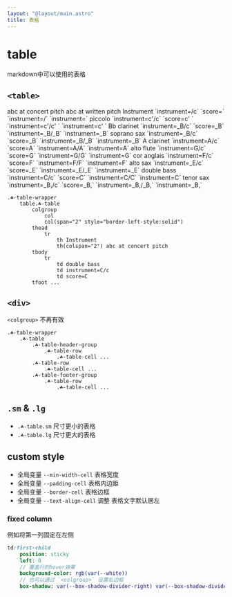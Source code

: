 ```yaml
---
layout: "@layout/main.astro"
title: 表格
---
```



# table

markdown中可以使用的表格

## `<table>`

<T class="☘-table-wrapper">
    <T tag="table" class="☘-table sm">
        <colgroup>
            <col />
            <col style="border-left-style:solid" />
            <col />
            <col style="border-left-style:solid" />
            <col />
        </colgroup>
        <tr style="--text-align-cell: center">
            <th> </th>
            <th colspan="2"> abc at concert pitch </th>
            <th colspan="2"> abc at written pitch </th>
        </tr>
        <tr>
            <th> Instrument </th>
            <th> `instrument=<n>/c` </th>
            <th> `score=<n>` </th>
            <th> `instrument=<n>/<n>` </th>
            <th> `instrument=<n>` </th>
        </tr>
        <tr>
            <td> piccolo </td>
            <td> `instrument=c'/c` </td>
            <td> `score=c' ` </td>
            <td> `instrument=c'/c' ` </td>
            <td> `instrument=c' ` </td>
        </tr>
        <tr>
            <td> Bb clarinet </td>
            <td> `instrument=_B/c` </td>
            <td> `score=_B` </td>
            <td> `instrument=_B/_B` </td>
            <td> `instrument=_B` </td>
        </tr>
        <tr>
            <td> soprano sax </td>
            <td> `instrument=_B/c` </td>
            <td> `score=_B` </td>
            <td> `instrument=_B/_B` </td>
            <td> `instrument=_B` </td>
        </tr>
        <tr>
            <td> A clarinet </td>
            <td> `instrument=A/c` </td>
            <td> `score=A` </td>
            <td> `instrument=A/A` </td>
            <td> `instrument=A` </td>
        </tr>
        <tr>
            <td> alto flute </td>
            <td> `instrument=G/c` </td>
            <td> `score=G` </td>
            <td> `instrument=G/G` </td>
            <td> `instrument=G` </td>
        </tr>
        <tr>
            <td> cor anglais </td>
            <td> `instrument=F/c` </td>
            <td> `score=F` </td>
            <td> `instrument=F/F` </td>
            <td> `instrument=F` </td>
        </tr>
        <tr>
            <td> alto sax </td>
            <td> `instrument=_E/c` </td>
            <td> `score=_E` </td>
            <td> `instrument=_E/_E` </td>
            <td> `instrument=_E` </td>
        </tr>
        <tr>
            <td> double bass </td>
            <td> `instrument=C/c` </td>
            <td> `score=C` </td>
            <td> `instrument=C/C` </td>
            <td> `instrument=C` </td>
        </tr>
        <tr>
            <td> tenor sax </td>
            <td> `instrument=_B,/c` </td>
            <td> `score=_B,` </td>
            <td> `instrument=_B,/_B,` </td>
            <td> `instrument=_B,` </td>
        </tr>
    </T>
</T>

```pug
.☘-table-wrapper
    table.☘-table
        colgroup
            col
            col(span="2" style="border-left-style:solid")
        thead
            tr
                th Instrument
                th(colspan="2") abc at concert pitch
        tbody
            tr
                td double bass
                td instrument=C/c
                td score=C
        tfoot ...
```

## `<div>`

`<colgroup>` 不再有效

<KeySignatures />

```pug
.☘-table-wrapper
    .☘-table
        .☘-table-header-group
            .☘-table-row
                .☘-table-cell ...
        .☘-table-row
            .☘-table-cell ...
        .☘-table-footer-group
            .☘-table-row
                .☘-table-cell ...
```

## `.sm` & `.lg`

- `.☘-table.sm` 尺寸更小的表格
- `.☘-table.lg` 尺寸更大的表格

## custom style

- 全局变量 `--min-width-cell` 表格宽度
- 全局变量 `--padding-cell` 表格内边距
- 全局变量 `--border-cell` 表格边框
- 全局变量 `--text-align-cell` 调整 表格文字默认居左

### fixed column

例如将第一列固定在左侧

```sass
td:first-child
    position: sticky
    left: 0
    // 覆盖行的hover效果
    background-color: rgb(var(--white))
    // 也可以通过 `<colgroup>` 设置右边框
    box-shadow: var(--box-shadow-divider-right) var(--box-shadow-divider-bottom)
```